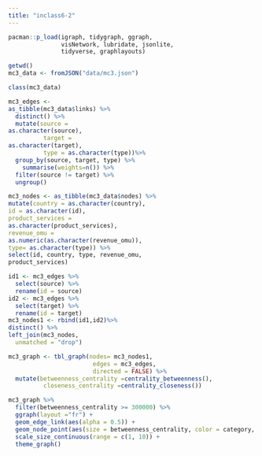 ```yaml
---
title: "inclass6-2"
---
```


```r
pacman::p_load(igraph, tidygraph, ggraph, 
               visNetwork, lubridate, jsonlite,
               tidyverse, graphlayouts)
```

```r
getwd()
mc3_data <- fromJSON("data/mc3.json")
```

```r
class(mc3_data)
```

```r
mc3_edges <-
as_tibble(mc3_data$links) %>%
  distinct() %>%
  mutate(source =
as.character(source),
          target =
as.character(target),
          type = as.character(type))%>%
  group_by(source, target, type) %>%
    summarise(weights=n()) %>%
  filter(source != target) %>%
  ungroup()
```

```r
mc3_nodes <- as_tibble(mc3_data$nodes) %>%
mutate(country = as.character(country),
id = as.character(id),
product_services =
as.character(product_services),
revenue_omu =
as.numeric(as.character(revenue_omu)),
type= as.character(type)) %>%
select(id, country, type, revenue_omu,
product_services)
```

```r
id1 <- mc3_edges %>%
  select(source) %>%
  rename(id = source)
id2 <- mc3_edges %>%
  select(target) %>%
  rename(id = target)
mc3_nodes1 <- rbind(id1,id2)%>%
distinct() %>%
left_join(mc3_nodes,
  unmatched = "drop")
```

```r
mc3_graph <- tbl_graph(nodes= mc3_nodes1,
                        edges = mc3_edges,
                        directed = FALSE) %>%
  mutate(betweenness_centrality =centrality_betweenness(),
          closeness_centrality =centrality_closeness())
```

```r
mc3_graph %>%
  filter(betweenness_centrality >= 300000) %>%
  ggraph(layout ="fr") +
  geom_edge_link(aes(alpha = 0.5)) +
  geom_node_point(aes(size = betweenness_centrality, color = category, alpha = 0.5)) +
  scale_size_continuous(range = c(1, 10)) +
  theme_graph()
```
